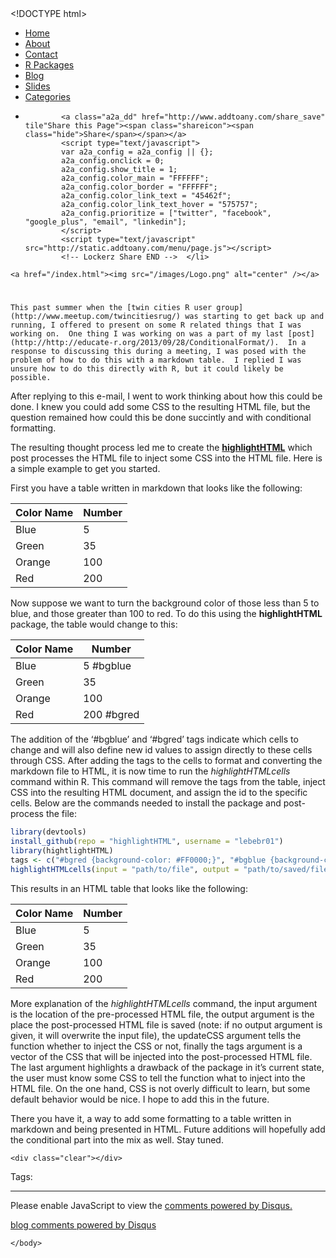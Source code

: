 <!DOCTYPE html>
<html>
  <head>
    <meta charset="utf-8">
    <title></title>
    <meta name="author" content="Brandon LeBeau" />
   <link rel="alternate" type="application/rss+xml" title="Educate-R" href="http://educate-r.org/feed.xml">
    <link rel="stylesheet" type="text/css" href="/stylesheets/newstyle.css">
    <link rel="stylesheet" href="/stylesheets/xcodeDkGrey.css">
    <script type='text/javascript' src="/stylesheets/highlight.pack.js"></script>
<script type="text/javascript">

    var _gaq = _gaq || [];
    _gaq.push(['_setAccount', 'UA-43425299-1']);
    _gaq.push(['_trackPageview']);

    (function() {
      var ga = document.createElement('script'); ga.type = 'text/javascript'; ga.async = true;
      ga.src = ('https:' == document.location.protocol ? 'https://ssl' : 'http://www') + '.google-analytics.com/ga.js';
      var s = document.getElementsByTagName('script')[0]; s.parentNode.insertBefore(ga, s);
    })();
 </script>

   </head>

  <body>
    <script>hljs.initHighlightingOnLoad();</script>

 <div id="navigation">
  <ul>
  <li><a href="/index.html">Home</a></li>
  <li><a href="/about.html">About</a></li>
  <li><a href="/contact.html">Contact</a></li>
  <li><a href="/projects.html">R Packages</a></li>
  <li><a href="/blog.html">Blog</a></li>
  <li><a href="/slides.html">Slides</a></li>
  <li><a href="/tags.html">Categories</a></li>
  <li>         <!-- Lockerz Share BEGIN -->
            <a class="a2a_dd" href="http://www.addtoany.com/share_save" tile"Share this Page"><span class="shareicon"><span class="hide">Share</span></span></a>
            <script type="text/javascript">
            var a2a_config = a2a_config || {};
            a2a_config.onclick = 0;
            a2a_config.show_title = 1;
            a2a_config.color_main = "FFFFFF";
            a2a_config.color_border = "FFFFFF";
            a2a_config.color_link_text = "45462f";
            a2a_config.color_link_text_hover = "575757";
            a2a_config.prioritize = ["twitter", "facebook",  "google_plus", "email", "linkedin"];
            </script>
            <script type="text/javascript" src="http://static.addtoany.com/menu/page.js"></script>
            <!-- Lockerz Share END -->  </li>
  </ul>
  </div>
  <div id="headerimg">
    <a href="/index.html"><img src="/images/Logo.png" alt="center" /></a>
  </div>
  <div class="content">
  <div class="blog">
   <!-- <h2></h2> -->
     <div class="full">
  <h1 class="entry-title">
    <a href="/Rmd/2013-11-1-CondFormatMarkdown.Rmd" title="" rel="bookmark"></a>
  </h1>
  <div class="entry-content full-content">
    This past summer when the [twin cities R user group](http://www.meetup.com/twincitiesrug/) was starting to get back up and running, I offered to present on some R related things that I was working on.  One thing I was working on was a part of my last [post](http://http://educate-r.org/2013/09/28/ConditionalFormat/).  In a response to discussing this during a meeting, I was posed with the problem of how to do this with a markdown table.  I replied I was unsure how to do this directly with R, but it could likely be possible.

After replying to this e-mail, I went to work thinking about how this could be done.  I knew you could add some CSS to the resulting HTML file, but the question remained how could this be done succintly and with conditional formatting.

The resulting thought process led me to create the **[highlightHTML](https://github.com/lebebr01/highlightHTML)** which post processes the HTML file to inject some CSS into the HTML file.  Here is a simple example to get you started.

First you have a table written in markdown that looks like the following:

| Color Name | Number   |  
|------------|----------|  
| Blue       | 5        |  
| Green      | 35       |  
| Orange     | 100      |  
| Red        | 200      |  

Now suppose we want to turn the background color of those less than 5 to blue, and those greater than 100 to red.  To do this using the **highlightHTML** package, the table would change to this:

| Color Name | Number     |  
|------------|------------|  
| Blue       | 5  #bgblue |  
| Green      | 35         |  
| Orange     | 100        |  
| Red        | 200 #bgred |  

The addition of the '#bgblue' and '#bgred' tags indicate which cells to change and will also define new id values to assign directly to these cells through CSS.  After adding the tags to the cells to format and converting the markdown file to HTML, it is now time to run the *highlightHTMLcells* command within R.  This command will remove the tags from the table, inject CSS into the resulting HTML document, and assign the id to the specific cells.  Below are the commands needed to install the package and post-process the file:

```r
library(devtools)
install_github(repo = "highlightHTML", username = "lebebr01")
library(hightlightHTML)
tags <- c("#bgred {background-color: #FF0000;}", "#bgblue {background-color: #0000FF;}")
highlightHTMLcells(input = "path/to/file", output = "path/to/saved/file", updateCSS = TRUE, tags = tags)
```

This results in an HTML table that looks like the following:

<table><thead>
<tr>
<th>Color Name</th>
<th>Number</th>
</tr>
</thead><tbody>
<tr>
<td>Blue</td>
<td id='bgblue'>5 </td>
</tr>
<tr>
<td>Green</td>
<td>35</td>
</tr>
<tr>
<td>Orange</td>
<td>100</td>
</tr>
<tr>
<td>Red</td>
<td id='bgred'>200</td>
</tr>
</tbody></table>

More explanation of the *highlightHTMLcells* command, the input argument is the location of the pre-processed HTML file, the output argument is the place the post-processed HTML file is saved (note: if no output argument is given, it will overwrite the input file), the updateCSS argument tells the function whether to inject the CSS or not, finally the tags argument is a vector of the CSS that will be injected into the post-processed HTML file.  The last argument highlights a drawback of the package in it's current state, the user must know some CSS to tell the function what to inject into the HTML file.  On the one hand, CSS is not overly difficult to learn, but some default behavior would be nice.  I hope to add this in the future.

There you have it, a way to add some formatting to a table written in markdown and being presented in HTML.  Future additions will hopefully add the conditional part into the mix as well.  Stay tuned.



    <div class="clear"></div>
  </div>
  <p class="alt-font tight">
    Tags:&nbsp;
    
  </p>
  <p class="by-line">
    <span class="date full-date">
      <abbr class="published" title=""></abbr>
    </span>
  </p>
  <div class="clear"></div>
</div>
<div class="rule">
  <hr/>
</div>

<div id="disqus_thread"></div>
<script type="text/javascript">
  var disqus_shortname = 'rjourney';

  var disqus_url = "http://lebebr01.github.com/Rmd/2013-11-1-CondFormatMarkdown.Rmd";

  (function() {
      var dsq = document.createElement('script'); dsq.type = 'text/javascript'; dsq.async = true;
      dsq.src = 'http://' + disqus_shortname + '.disqus.com/embed.js';
      (document.getElementsByTagName('head')[0] || document.getElementsByTagName('body')[0]).appendChild(dsq);
  })();
</script>
<noscript>Please enable JavaScript to view the <a href="http://disqus.com/?ref_noscript">comments powered by Disqus.</a></noscript>
<a href="http://disqus.com" class="dsq-brlink">blog comments powered by <span class="logo-disqus">Disqus</span></a>




  </div>
  </div>  
    </body>
</html>
